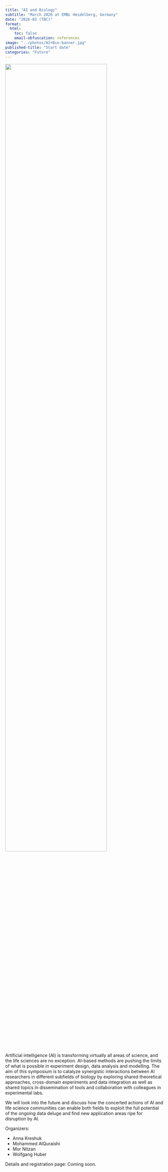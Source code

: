 ```yaml
---
title: "AI and Biology"
subtitle: "March 2026 at EMBL Heidelberg, Germany"
date: "2026-03 (TBC)"
format:
  html:
    toc: false
    email-obfuscation: references
image: "../photos/AI+Bio-banner.jpg"
published-title: "Start date"
categories: "Future"
---
```


<!--
[![Link to conference webpage](../photos/AI+Bio-banner.jpg "Link to conference webpage")](https://www.embl.org/about/info/course-and-conference-office/events/ees24-01/)
-->


![](../photos/AI+Bio-banner.jpg){fig-align="center" width=80%}


Artificial intelligence (AI) is transforming virtually all areas of science, and the life sciences are no exception. AI-based methods are pushing the limits of what is possible in experiment design, data analysis and modelling. The aim of this symposium is to catalyze synergistic interactions between AI researchers in different subfields of biology by exploring shared theoretical approaches, cross-domain experiments and data integration as well as shared topics in dissemination of tools and collaboration with colleagues in experimental labs.

We will look into the future and discuss how the concerted actions of AI and life science communities can enable both fields to exploit the full potential of the ongoing data deluge and find new application areas ripe for disruption by AI.

Organizers:

- Anna Kreshuk
- Mohammed AlQuraishi
- Mor Nitzan
- Wolfgang Huber

Details and registration page: Coming soon.